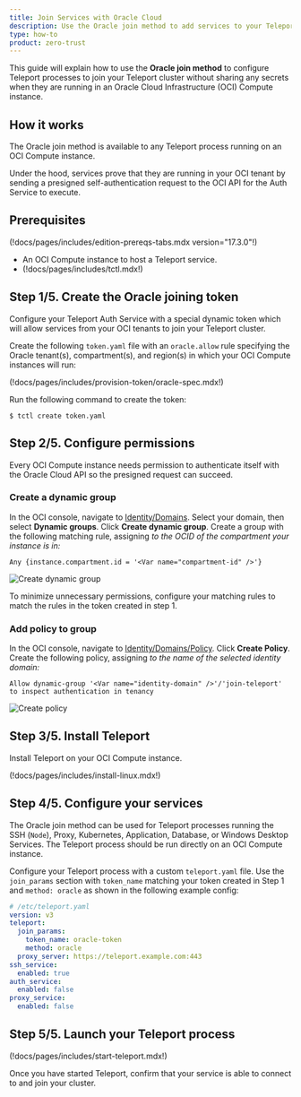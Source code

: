 ```yaml
---
title: Join Services with Oracle Cloud
description: Use the Oracle join method to add services to your Teleport cluster.
type: how-to
product: zero-trust
---
```


This guide will explain how to use the **Oracle join method** to configure
Teleport processes to join your Teleport cluster without sharing any secrets
when they are running in an Oracle Cloud Infrastructure (OCI) Compute instance.

## How it works

The Oracle join method is available to any Teleport process running on an
OCI Compute instance.

Under the hood, services prove that they are running in your OCI tenant by
sending a presigned self-authentication request to the OCI API for the Auth
Service to execute.

## Prerequisites

(!docs/pages/includes/edition-prereqs-tabs.mdx version="17.3.0"!)

- An OCI Compute instance to host a Teleport service.
- (!docs/pages/includes/tctl.mdx!)

## Step 1/5. Create the Oracle joining token

Configure your Teleport Auth Service with a special dynamic token which will
allow services from your OCI tenants to join your Teleport cluster.

Create the following `token.yaml` file with an `oracle.allow` rule specifying
the Oracle tenant(s), compartment(s), and region(s) in which your OCI
Compute instances will run:

(!docs/pages/includes/provision-token/oracle-spec.mdx!)

Run the following command to create the token:

```code
$ tctl create token.yaml
```

## Step 2/5. Configure permissions

Every OCI Compute instance needs permission to authenticate itself with the
Oracle Cloud API so the presigned request can succeed.

### Create a dynamic group

In the OCI console, navigate to
[Identity/Domains](https://cloud.oracle.com/identity/domains).
Select your domain, then select **Dynamic groups**. Click **Create dynamic
group**. Create a group with the following matching rule, assigning 
<Var name="compartment-id" /> to the OCID of the compartment your instance is
in:

```code
Any {instance.compartment.id = '<Var name="compartment-id" />'}
```

![Create dynamic group](../../../img/oracle/oracle-join-dynamic-group@2x.png)

<Admonition type="tip">

To minimize unnecessary permissions, configure your matching rules to match
the rules in the token created in step 1.

</Admonition>

### Add policy to group

In the OCI console, navigate to
[Identity/Domains/Policy](https://cloud.oracle.com/identity/domains/policies).
Click **Create Policy**. Create the following policy, assigning 
<Var name="identity-domain" /> to the name of the selected identity domain:

```code
Allow dynamic-group '<Var name="identity-domain" />'/'join-teleport' to inspect authentication in tenancy
```

![Create policy](../../../img/oracle/oracle-join-policy@2x.png)

## Step 3/5. Install Teleport

Install Teleport on your OCI Compute instance.

(!docs/pages/includes/install-linux.mdx!)

## Step 4/5. Configure your services

The Oracle join method can be used for Teleport processes running the SSH (`Node`), Proxy,
Kubernetes, Application, Database, or Windows Desktop Services. The Teleport
process should be run directly on an OCI Compute instance.

Configure your Teleport process with a custom `teleport.yaml` file. Use the
`join_params` section with `token_name` matching your token created in Step 1
and `method: oracle` as shown in the following example config:

```yaml
# /etc/teleport.yaml
version: v3
teleport:
  join_params:
    token_name: oracle-token
    method: oracle
  proxy_server: https://teleport.example.com:443
ssh_service:
  enabled: true
auth_service:
  enabled: false
proxy_service:
  enabled: false
```

## Step 5/5. Launch your Teleport process

(!docs/pages/includes/start-teleport.mdx!)

Once you have started Teleport, confirm that your service is able to connect to
and join your cluster.
